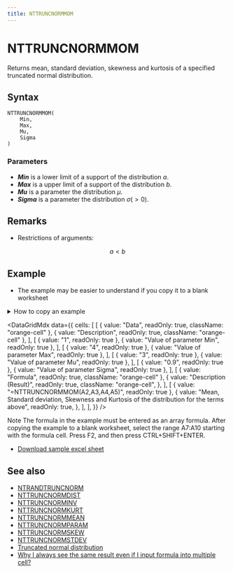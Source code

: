 ```yaml
---
title: NTTRUNCNORMMOM
---
```



# NTTRUNCNORMMOM

Returns mean, standard deviation, skewness and kurtosis of a specified truncated normal distribution.

## Syntax

```excel
NTTRUNCNORMMOM(
    Min,
    Max,
    Mu,
    Sigma
)
```

### Parameters

- **_Min_** is a lower limit of a support of the distribution $a$.
- **_Max_** is a upper limit of a support of the distribution $b$.
- **_Mu_** is a parameter the distribution $\mu$.
- **_Sigma_** is a parameter the distribution $\sigma(>0)$.

## Remarks

- Restrictions of arguments:

$$
  a<b
$$

## Example

- The example may be easier to understand if you copy it to a blank worksheet

<details>
  <summary>How to copy an example</summary>

1.  Create a blank workbook or worksheet.
2.  Select the example in the Help topic.

    **Note**  Do not select the row or column headers.

    ![Selecting an example from Help](./../../assets/functions/HowToCopy.png)

    Selecting an example from Help

3.  Press CTRL+C.
4.  In the worksheet, select cell A1, and press CTRL+V.
5.  To switch between viewing the results and viewing the formulas that return the results, press CTRL+` (grave accent), or on the **Tools** menu, point to **Formula Auditing**, and then click **Formula Auditing Mode**.

</details>

<DataGridMdx
  data={{
    cells: [
      [
        { value: "Data", readOnly: true, className: "orange-cell" },
        { value: "Description", readOnly: true, className: "orange-cell" },
      ],
      [
        { value: "1", readOnly: true },
        { value: "Value of parameter Min", readOnly: true },
      ],
      [
        { value: "4", readOnly: true },
        { value: "Value of parameter Max", readOnly: true },
      ],
      [
        { value: "3", readOnly: true },
        { value: "Value of parameter Mu", readOnly: true },
      ],
      [
        { value: "0.9", readOnly: true },
        { value: "Value of parameter Sigma", readOnly: true },
      ],
      [
        { value: "Formula", readOnly: true, className: "orange-cell" },
        {
          value: "Description (Result)",
          readOnly: true,
          className: "orange-cell",
        },
      ],
      [
        { value: "=NTTRUNCNORMMOM(A2,A3,A4,A5)", readOnly: true },
        {
          value:
            "Mean, Standard deviation, Skewness and Kurtosis of the distribution for the terms above",
          readOnly: true,
        },
      ],
    ],
  }}
/>

Note The formula in the example must be entered as an array formula. After copying the example to a blank worksheet, select the range A7:A10 starting with the formula cell. Press F2, and then press CTRL+SHIFT+ENTER.

- [Download sample excel sheet](https://www.ntrand.com/files/NtRand2.zip)

## See also

- [NTRANDTRUNCNORM](https://www.ntrand.com/ntrandtruncnorm/)
- [NTTRUNCNORMDIST](https://www.ntrand.com/nttruncnormdist/)
- [NTTRUNCNORMINV](https://www.ntrand.com/nttruncnorminv/)
- [NTTRUNCNORMKURT](https://www.ntrand.com/nttruncnormkurt/)
- [NTTRUNCNORMMEAN](https://www.ntrand.com/nttruncnormmean/)
- [NTTRUNCNORMPARAM](https://www.ntrand.com/nttruncnormparam/)
- [NTTRUNCNORMSKEW](https://www.ntrand.com/nttruncnormskew/)
- [NTTRUNCNORMSTDEV](https://www.ntrand.com/nttruncnormstdev/)
- [Truncated normal distribution](https://www.ntrand.com/truncated-normal-distribution/)
- [Why I always see the same result even if I input formula into multiple cell?](https://www.ntrand.com/faq/#local_CtrlShiftEnter)
